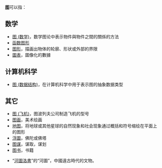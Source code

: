 '''[[图|图]]'''可以指：
==数学==
*[[图_(数学)|图 (数学)]]，数学图论中表示物件與物件之間的關係的方法
*[[函数图形|函数图形]] 
*[[图形|图形]]，描画出物体的轮廓、形状或外部的界限
*[[圖表|圖表]]，圖像化的數據
==计算机科学==
*[[图_(数据结构)|图 (数据结构)]]，在计算机科学中用于表示图的抽象数据类型
==其它==
*[[图_(飞机)|图 (飞机)]]，图波列夫公司制造飞机的型号
*[[图画|图画]]，美术绘画
*[[地图|地图]]，将地球或其他星球的自然现象和社会现象通过概括和符号缩绘在平面上的图形
*[[浮圖|浮圖]]，佛陀或佛塔
*[[图谋|图谋]]，谋取，谋划
*[[图书|图书]]，书籍

* “[[河圖洛書|河圖洛書]]”的“河圖”，中國遠古時代的文物。

{{Disambig|Cat=一字消歧义}}